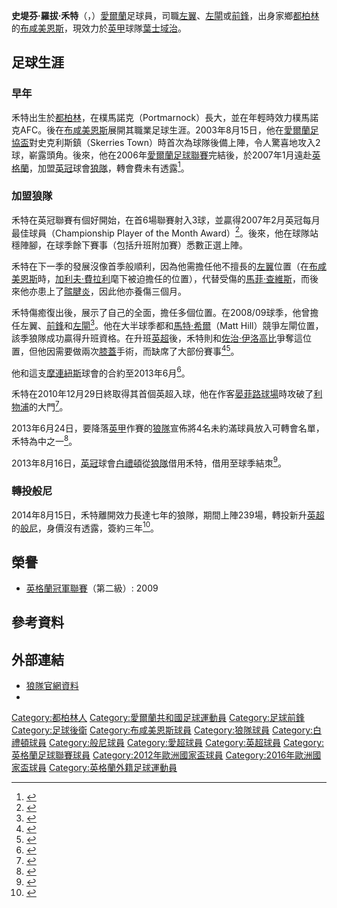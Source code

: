 {{NoteTA
|G1=足球
|G2=英超
|T=zh-hans:斯蒂文·瓦德;zh-hk:史堤芬·禾特;
|1=zh-hans:瓦德;zh-hk:禾特;
}}
{{Infobox football biography 2
| playername          = 史堤芬·禾特<br />''Stephen Ward''
| image               = [[File:Stephen_Ward_-_Ireland_debut.jpg|230px]]
| caption             = 
| fullname            = Stephen Robert Ward
| dateofbirth         = {{birth date and age|df=yes|1985|8|20}}
| cityofbirth         = [[都柏林|都柏林]]
| countryofbirth      = [[愛爾蘭|愛爾蘭]]
| height              = {{height|ft=6|in=1}}
| position            = [[中場|左翼]]、[[左閘|左閘]]、[[前鋒_(足球)|前鋒]]
| currentclub         = [[伊普斯维奇城足球俱乐部|葉士域治]]
| clubnumber          = 3
| youthyears1         = 
| youthclubs1         = 家鄉農場
| youthyears2         = 
| youthclubs2         = 樸馬諾克AFC
| years1              = 2003−2006
| clubs1              = [[波希米亚人足球俱乐部|布咸美恩斯]]
| caps1               = 93
| goals1              = 26
| years2              = 2007−2014
| clubs2              = [[伍尔弗汉普顿流浪足球俱乐部|狼隊]]
| caps2               = 222
| goals2              = 9
| years3              = 2013−2014
| clubs3              = → [[布莱顿足球俱乐部|白禮頓]]
| caps3               = 44
| goals3              = 4
| years4              = 2014−2019
| clubs4              = [[伯恩利足球俱乐部|般尼]]
| caps4               = 101
| goals4              = 3
| years5              = 2019−2020
| clubs5              = [[斯托克城足球俱乐部|史篤城]]
| caps5               = 15
| goals5              = 0
| years6              = 2020−
| clubs6              = [[伊普斯维奇城足球俱乐部|葉士域治]]
| caps6               = 0
| goals6              = 0
| totalcaps           = 
| totalgoals          = 
| nationalyears1      = 2004−2007
| nationalteam1       = [[愛爾蘭21歲以下國家足球隊|愛爾蘭U21]]
| nationalcaps1       = 5
| nationalgoals1      = 1
| nationalyears2      = 2007
| nationalteam2       = [[w:en:Republic_of_Ireland_B_national_football_team|愛爾蘭B隊]]
| nationalcaps2       = 1
| nationalgoals2      = 0
| nationalyears3      = 2011−2018
| nationalteam3       = [[愛爾蘭國家足球隊|愛爾蘭]]
| nationalcaps3       = 50
| nationalgoals3      = 3
| medaltemplates      = 
| club-update         = 2020年8月17日 (一) 17:09 (UTC)
| nationalteam-update = 2018年9月6日 (四) 17:09 (UTC)
}}

'''史堤芬·羅拔·禾特'''（{{lang-en|'''Stephen Robert Ward'''}}，{{bd|1985年|8月20日}}）[[愛爾蘭|愛爾蘭]]足球員，司職[[中場|左翼]]、[[左閘|左閘]]或[[前鋒_(足球)|前鋒]]，出身家鄉[[都柏林|都柏林]]的[[波希米亚人足球俱乐部|布咸美恩斯]]，現效力於[[英甲|英甲]]球隊[[伊普斯维奇城足球俱乐部|葉士域治]]。

==足球生涯==
===早年===
禾特出生於[[都柏林|都柏林]]，在樸馬諾克（Portmarnock）長大，並在年輕時效力樸馬諾克AFC。後在[[波希米亚人足球俱乐部|布咸美恩斯]]展開其職業足球生涯。2003年8月15日，他在[[愛爾蘭足協盃|愛爾蘭足協盃]]對史克利斯鎮（Skerries Town）時首次為球隊後備上陣，令人驚喜地攻入2球，嶄露頭角。後來，他在2006年[[愛爾蘭足球聯賽|愛爾蘭足球聯賽]]完結後，於2007年1月遠赴[[英格蘭|英格蘭]]，加盟[[英冠|英冠]]球會[[狼隊|狼隊]]，轉會費未有透露<ref>{{cite web|title= Ward set to seal Wolves switch|url= http://www.skysports.com/story/0,19528,11669_2402570,00.html|publisher= Sky Sports|date= 15 January 2007|access-date= 2011-02-04|archive-date= 2016-03-08|archive-url= https://web.archive.org/web/20160308041822/http://www.skysports.com/story/0,19528,11669_2402570,00.html|dead-url= no}}</ref>。

===加盟狼隊===
禾特在英冠聯賽有個好開始，在首6場聯賽射入3球，並贏得2007年2月英冠每月最佳球員（Championship Player of the Month Award）<ref>{{cite web |title=Wolves star earns February honour |url=http://news.bbc.co.uk/sport1/hi/football/teams/w/wolverhampton_wanderers/6416987.stm |publisher=[[BBC_Sport|BBC Sport]] |date=4 March 2007 |access-date=2011-02-04 |archive-date=2007-03-15 |archive-url=https://web.archive.org/web/20070315070020/http://news.bbc.co.uk/sport1/hi/football/teams/w/wolverhampton_wanderers/6416987.stm |dead-url=no }}</ref>。後來，他在球隊站穩陣腳，在球季餘下賽事（包括升班附加賽）悉數正選上陣。

禾特在下一季的發展沒像首季般順利，因為他需擔任他不擅長的[[中場|左翼]]位置（在[[波希米亚人足球俱乐部|布咸美恩斯]]時，[[加利夫·費拉利|加利夫·費拉利]]麾下被迫擔任的位置），代替受傷的[[馬菲·查維斯|馬菲·查維斯]]，而後來他亦患上了[[髌腱炎|髌腱炎]]，因此他亦養傷三個月。

禾特傷癒復出後，展示了自己的全面，擔任多個位置。在2008/09球季，他曾擔任左翼、[[前鋒_(足球)|前鋒]]和[[左閘|左閘]]<ref>{{cite web|title= Ward happy with his Molineux role|url=http://news.bbc.co.uk/sport1/hi/football/teams/w/wolverhampton_wanderers/7499677.stm|publisher=BBC Sport|date=10 July 2008}}</ref>。他在大半球季都和[[馬特·希爾|馬特·希爾]]（Matt Hill）競爭左閘位置，該季狼隊成功贏得升班資格。在升班[[英超|英超]]後，禾特則和[[佐治·伊洛高比|佐治·伊洛高比]]爭奪這位置，但他因需要做兩次[[膝蓋|膝蓋]]手術，而缺席了大部份賽事<ref>{{cite web|title= Ward suffers injury setback|url=http://www.skysports.com/story/0,19528,11095_5539944,00.html|publisher=Sky Sports|date= 5 September 2009}}</ref><ref>{{cite web|title= Ward undergoes knee surgery|url=http://www.skysports.com/story/0,19528,11095_6122728,00.html|publisher=Sky Sports|date= 29 April 2010}}</ref>。

他和這支[[莫利纽球场|摩連紐斯]]球會的合約至2013年6月<ref>{{cite web|title= Defender Stephen Ward pens new Wolves deal|url=http://news.bbc.co.uk/sport1/hi/football/teams/w/wolverhampton_wanderers/8703028.stm|publisher=BBC Sport|date=25 May 2010}}</ref>。

禾特在2010年12月29日終取得其首個英超入球，他在作客[[晏菲路球場|晏菲路球場]]時攻破了[[利物浦足球會|利物浦]]的大門<ref>{{cite web|title=Liverpool 0 Wolves 1: Stephen Ward Sparks Kop Anger Over Roy Hodgson|url=http://www.fanhouse.co.uk/2010/12/29/liverpool-0-wolves-1-stephen-ward-sparks-kop-anger-over-roy-hod/|publisher=Fanhouse UK|date=29 December 2010|access-date=2011-02-04|archive-date=2019-09-15|archive-url=https://web.archive.org/web/20190915212052/http://www.fanhouse.co.uk/2010/12/29/liverpool-0-wolves-1-stephen-ward-sparks-kop-anger-over-roy-hod/|dead-url=no}}</ref>。

2013年6月24日，要降落[[英甲|英甲]]作賽的[[伍尔弗汉普顿流浪足球俱乐部|狼隊]]宣佈將4名未約滿球員放入可轉會名單，禾特為中之一<ref>{{cite news |language=en |url=http://www.wolves.co.uk/news/article/four-players-transfer-listed-240613-877235.aspx |title=Four Players Transfer Listed |publisher=''wolves.co.uk'' |date=24 June 2013 |accessdate=23 October 2013 |deadurl=yes |archiveurl=https://web.archive.org/web/20131029200240/http://www.wolves.co.uk/news/article/four-players-transfer-listed-240613-877235.aspx |archivedate=2013年10月29日 }}</ref>。

2013年8月16日，[[英冠|英冠]]球會[[布莱顿足球俱乐部|白禮頓]]從[[伍尔弗汉普顿流浪足球俱乐部|狼隊]]借用禾特，借用至球季結朿<ref>{{cite news |language=en |url=http://www.bbc.co.uk/sport/0/football/23725642 |title=Stephen Ward joins Brighton as Gordon Greer signs new deal |publisher=''[[BBC_Sport|BBC Sport]]'' |date=16 August 2013 |accessdate=23 October 2013 |archive-date=2013-08-19 |archive-url=https://web.archive.org/web/20130819044708/http://www.bbc.co.uk/sport/0/football/23725642 |dead-url=no }}</ref>。

===轉投般尼===
2014年8月15日，禾特離開效力長達七年的狼隊，期間上陣239場，轉投新升[[英超|英超]]的[[伯恩利足球俱乐部|般尼]]，身價沒有透露，簽約三年<ref>{{citenews |language=en |url=http://www.bbc.com/sport/0/football/28814177 |title=Stephen Ward: Burnley sign long-serving Wolves defender |work=''[[BBC_Sport|BBC Sport]]'' |date=2014-08-15 |accessdate=2014-08-30 |archive-date=2014-08-19 |archive-url=https://web.archive.org/web/20140819083504/http://www.bbc.com/sport/0/football/28814177 |dead-url=no }}</ref>。

==榮譽==
*[[英格蘭冠軍聯賽|英格蘭冠軍聯賽]]（第二級）: 2009

==參考資料==
{{reflist}}

==外部連結==
*[https://web.archive.org/web/20110204050208/http://www.wolves.co.uk/page/ProfilesDetail/0,,10307~38221,00.html 狼隊官網資料]
*{{soccerbase|46039|史堤芬·禾特}}

{{Navboxes colour
|title=愛爾蘭共和國參賽名單
|bg=green
|fg=white
|bordercolor=silver
|list1=
{{2012年歐洲足球錦標賽愛爾蘭參賽名單}}
{{2016年歐洲國家盃愛爾蘭參賽名單}}
}}

{{DEFAULTSORT:Ward, Stephen}}
[[Category:都柏林人|Category:都柏林人]]
[[Category:愛爾蘭共和國足球運動員|Category:愛爾蘭共和國足球運動員]]
[[Category:足球前鋒|Category:足球前鋒]]
[[Category:足球後衛|Category:足球後衛]]
[[Category:布咸美恩斯球員|Category:布咸美恩斯球員]]
[[Category:狼隊球員|Category:狼隊球員]]
[[Category:白禮頓球員|Category:白禮頓球員]]
[[Category:般尼球員|Category:般尼球員]]
[[Category:愛超球員|Category:愛超球員]]
[[Category:英超球員|Category:英超球員]]
[[Category:英格蘭足球聯賽球員|Category:英格蘭足球聯賽球員]]
[[Category:2012年歐洲國家盃球員|Category:2012年歐洲國家盃球員]]
[[Category:2016年歐洲國家盃球員|Category:2016年歐洲國家盃球員]]
[[Category:英格蘭外籍足球運動員|Category:英格蘭外籍足球運動員]]